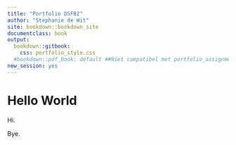 ```yaml
---
title: "Portfolio DSFB2"
author: "Stephanie de Wit"
site: bookdown::bookdown_site
documentclass: book
output:
  bookdown::gitbook:
    css: portfolio_style.css
  #bookdown::pdf_book: default ##Niet compatibel met portfolio_assignment_3.2.Rmd?
new_session: yes
---
```


<h1> 
# Hello World 
</h1>

Hi.

Bye.

<!-- If you need PDF output, uncomment bookdown::pdf_book above in YAML. You will need a LaTeX installation, e.g., https://yihui.name/tinytex/ -->
